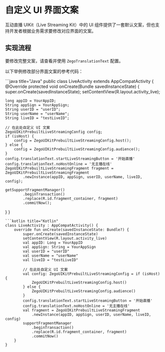 # 自定义 UI 界面文案


互动直播 UIKit（Live Streaming Kit）中的 UI 组件提供了一套默认文案，但也支持开发者根据业务需求要修改对应界面的文案。

## 实现流程

要修改完整文案，请查看并使用 `ZegoTranslationText` 配置。

以下举例修改部分界面文案的参考代码：

<CodeGroup>
```java title="Java"
public class LiveActivity extends AppCompatActivity {
  @Override
  protected void onCreate(Bundle savedInstanceState) {
    super.onCreate(savedInstanceState);
    setContentView(R.layout.activity_live);

    long appID = YourAppID;
    String appSign = YourAppSign;
    String userID = "userID";
    String userName = "userName";
    String liveID = "testLiveID";

    // 在此处自定义 UI 文案
    ZegoUIKitPrebuiltLiveStreamingConfig config;
    if (isHost) {
        config = ZegoUIKitPrebuiltLiveStreamingConfig.host();
    } else {
        config = ZegoUIKitPrebuiltLiveStreamingConfig.audience();
    }
    config.translationText.startLiveStreamingButton = '开始直播'
    config.translationText.noHostOnline = '无主播在线'
    ZegoUIKitPrebuiltLiveStreamingFragment fragment = ZegoUIKitPrebuiltLiveStreamingFragment
            .newInstance(appID, appSign, userID, userName, liveID, config);

    getSupportFragmentManager()
            .beginTransaction()
            .replace(R.id.fragment_container, fragment)
            .commitNow();
  }
}
```
```kotlin title="Kotlin"
class LiveActivity : AppCompatActivity() {
    override fun onCreate(savedInstanceState: Bundle?) {
        super.onCreate(savedInstanceState)
        setContentView(R.layout.activity_live)
        val appID: Long = YourAppID
        val appSign: String = YourAppSign
        val userID = "userID"
        val userName = "userName"
        val liveID = "testLiveID"

        // 在此处自定义 UI 文案
        val config: ZegoUIKitPrebuiltLiveStreamingConfig = if (isHost) {
            ZegoUIKitPrebuiltLiveStreamingConfig.host()
        } else {
            ZegoUIKitPrebuiltLiveStreamingConfig.audience()
        }
        config.translationText.startLiveStreamingButton = '开始直播'
        config.translationText.noHostOnline = '无主播在线'
        val fragment = ZegoUIKitPrebuiltLiveStreamingFragment
            .newInstance(appID, appSign, userID, userName, liveID, config)
        supportFragmentManager
            .beginTransaction()
            .replace(R.id.fragment_container, fragment)
            .commitNow()
    }
}
```
</CodeGroup>
